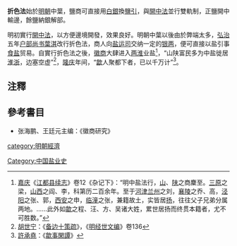 {{expert|time=2010-03-24T06:25:50+00:00|subject=历史}}
'''折色法'''始於[[明朝|明朝]]中葉，鹽商可直接用[[白銀|白銀]]換[[鹽引|鹽引]]，與[[開中法|開中法]]並行雙軌制，正鹽開中輸邊，餘鹽納銀解部。

明初實行[[開中法|開中法]]，以方便邊境開發，效果良好。明朝中葉以後由於弊端太多，[[弘治|弘治]]五年[[户部尚书|户部尚书]][[葉淇|葉淇]]改行折色法，商人向[[盐运司|盐运司]]交纳一定的[[银两|银两]]，便可直接以盐引事[[食盐|食盐]]贸易。自實行折色法之後，[[徽商|徽商]]大肆进入[[两淮|两淮]]业盐<ref>[[嘉庆|嘉庆]]《[[江都县续志|江都县续志]]》卷12《杂记下》：“明中盐法行，[[山西省|山]]、[[陝西省|陕]]之商麇至。[[三原縣|三原]]之梁，[[山西|山西]]之阎、李，科第历二百余年。至于[[河津|河津]][[兰州|兰州]]之刘，[[襄陵|襄陵]]之乔、高，[[泾阳|泾阳]]之张、郭，[[西安|西安]]之申，[[临潼|临潼]]之张，兼籍故土，实皆居[[揚州|扬]]，往往父子兄弟分属两地。……此外如[[歙|歙]]之程、汪、方、吴诸大姓，累世居扬而终贯本籍者，尤不可胜数。”</ref>，“山陕富民多为中盐徙居[[淮|淮]][[浙|浙]]，边塞空虚”<ref>[[胡世宁|胡世宁]]：《[[备边十策疏|备边十策疏]]》，《[[明经世文编|明经世文编]]》卷136</ref>，[[隆庆_(明朝)|隆庆]]年间，“[[歙|歙]]人聚都下者，已以千万计”<ref>[[許承堯|許承堯]]：《[[歙事閑譚|歙事閑譚]]》</ref>。

==注釋==
{{reflist|2}}

==參考書目==
*张海鹏、王廷元主编：《徽商研究》

[[category:明朝經濟|category:明朝經濟]]
[[Category:中国盐业史|Category:中国盐业史]]